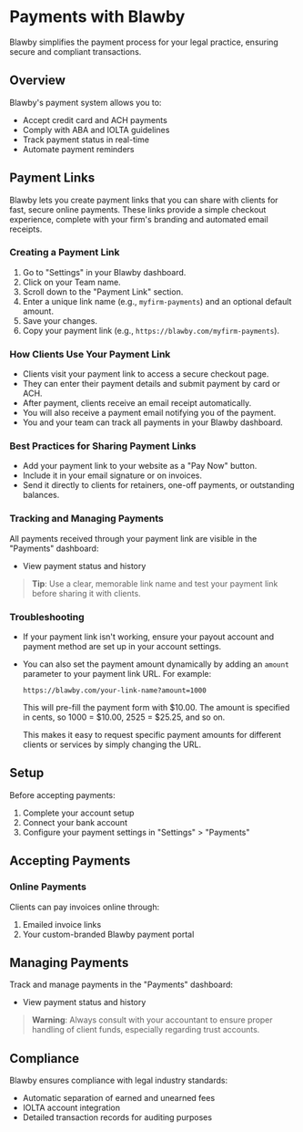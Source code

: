 # Payments with Blawby

Blawby simplifies the payment process for your legal practice, ensuring secure and compliant transactions.

## Overview

Blawby's payment system allows you to:

- Accept credit card and ACH payments
- Comply with ABA and IOLTA guidelines
- Track payment status in real-time
- Automate payment reminders

## Payment Links

Blawby lets you create payment links that you can share with clients for fast, secure online payments. These links provide a simple checkout experience, complete with your firm's branding and automated email receipts.

### Creating a Payment Link

1. Go to "Settings" in your Blawby dashboard.
2. Click on your Team name.
3. Scroll down to the "Payment Link" section.
4. Enter a unique link name (e.g., `myfirm-payments`) and an optional default amount.
5. Save your changes.
6. Copy your payment link (e.g., `https://blawby.com/myfirm-payments`).

### How Clients Use Your Payment Link

- Clients visit your payment link to access a secure checkout page.
- They can enter their payment details and submit payment by card or ACH.
- After payment, clients receive an email receipt automatically.
- You will also receive a payment email notifying you of the payment.
- You and your team can track all payments in your Blawby dashboard.

### Best Practices for Sharing Payment Links

- Add your payment link to your website as a "Pay Now" button.
- Include it in your email signature or on invoices.
- Send it directly to clients for retainers, one-off payments, or outstanding balances.

### Tracking and Managing Payments

All payments received through your payment link are visible in the "Payments" dashboard:
- View payment status and history

> **Tip**: Use a clear, memorable link name and test your payment link before sharing it with clients.

### Troubleshooting

- If your payment link isn't working, ensure your payout account and payment method are set up in your account settings.
- You can also set the payment amount dynamically by adding an `amount` parameter to your payment link URL. For example:

  `https://blawby.com/your-link-name?amount=1000`

  This will pre-fill the payment form with $10.00. The amount is specified in cents, so 1000 = $10.00, 2525 = $25.25, and so on.

  This makes it easy to request specific payment amounts for different clients or services by simply changing the URL.

## Setup

Before accepting payments:

1. Complete your account setup
2. Connect your bank account
3. Configure your payment settings in "Settings" > "Payments"

## Accepting Payments

### Online Payments

Clients can pay invoices online through:

1. Emailed invoice links
2. Your custom-branded Blawby payment portal

## Managing Payments

Track and manage payments in the "Payments" dashboard:
- View payment status and history

> **Warning**: Always consult with your accountant to ensure proper handling of client funds, especially regarding trust accounts.

## Compliance

Blawby ensures compliance with legal industry standards:

- Automatic separation of earned and unearned fees
- IOLTA account integration
- Detailed transaction records for auditing purposes 